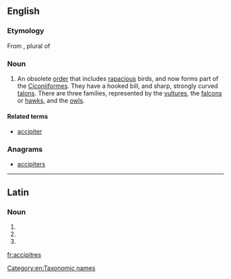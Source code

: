 ==English==
{{wikipedia}}

===Etymology===
From {{etyl|la}}, plural of {{term|accipiter||lang=la|hawk}}

===Noun===
{{en-plural noun}}

# {{obsolete|zoology}} An obsolete [[order]] that includes [[rapacious]] birds, and now forms part of the [[Ciconiiformes]]. They have a hooked bill, and sharp, strongly curved [[talons]]. There are three families, represented by the [[vulture]]s, the [[falcon]]s or [[hawk]]s, and the [[owl]]s.

====Related terms====
* [[accipiter]]

===Anagrams===
* [[accipiters#English|accipiters]]

[[Category:en:Taxonomic names]]

----

==Latin==

===Noun===
{{la-noun-form|accipitrēs}}

# {{inflection of|accipiter|accipiter|nom|p|lang=la}}
# {{inflection of|accipiter|accipiter|acc|p|lang=la}}
# {{inflection of|accipiter|accipiter|voc|p|lang=la}}

[[fr:accipitres]]